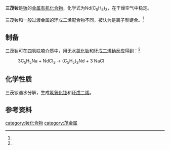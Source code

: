 {{chembox
| verifiedrevid = 
|   Name = 三茂钕
|   ImageFile = Nd(C5H5)3.png
|   ImageName = 
|   OtherNames = 三(环戊二烯基)钕
|   IUPACName = 
| Section1 = {{Chembox Identifiers
|   ChemSpiderID_Ref = {{chemspidercite|correct|chemspider}}
| ChemSpiderID = 
| PubChem = 
| InChI =
| InChIKey =
| SMILES = c1ccc[cH-]1.c2ccc[cH-]2.c3ccc[cH-]3.[Nd+3]
| StdInChI_Ref = {{stdinchicite|correct|chemspider}}
| StdInChI =
| StdInChIKey_Ref = {{stdinchicite|correct|chemspider}}
| StdInChIKey = 
| CASNo = 1273-98-9
| CASNo_Ref = {{cascite|correct|CAS}}
  }}
| Section2 = {{Chembox Properties
|   Formula = Nd(C<sub>5</sub>H<sub>5</sub>)<sub>3</sub>
|   MolarMass = 339.527
|   Appearance = 淡红色或蓝色固体<ref name=wj>《无机化学丛书》. 第七卷 钪 稀土元素. 易宪武 等主编. 科学出版社. 2.3.7 稀土元素有机化合物. P<sub>260~261</sub>. 1.π络合物</ref>
|   Density = 
|   MeltingPt = 380℃
|   BoilingPt = 220℃<br />（10<sup>-3</sup>~10<sup>-4</sup>mmHg，升华）
|   Solubility = 
|   Solvent =
|   SolubleOther = 
  }}
| Section7 = {{Chembox Hazards
|  EUHazardSymbol =
|  RPhrases =
|  SPhrases =
|  FlashPt = 
|  EUClass =
|  EUIndex = 
|  MainHazards = 
|  NFPA-H = 
|  NFPA-F = 
|  NFPA-R = 
|  NFPA-O = 
|  RSPhrases = 
|  Autoignition = 
|  ExploLimits = 
|  PEL = 
  }}
| Section8 = {{Chembox Related
|   Function = 
|   OtherFunctn = 
|   OtherAnions = 
|   OtherCations = 
|   OtherCpds = [[环戊二烯|环戊二烯]]
  }}
}}
'''三茂钕'''是[[钕|钕]]的[[金属有机化合物|金属有机化合物]]，化学式为Nd(C<sub>5</sub>H<sub>5</sub>)<sub>3</sub>，在干燥空气中稳定。

三茂钕和一般过渡金属的环戊二烯配合物不同，被认为是离子型键合。<ref name=wj />

==制备==
三茂钕可在[[四氢呋喃|四氢呋喃]]介质中，用无水[[氯化钕|氯化钕]]和[[环戊二烯钠|环戊二烯钠]]反应得到：<ref name=wj />
: 3C<sub>5</sub>H<sub>5</sub>Na + NdCl<sub>3</sub> → (C<sub>5</sub>H<sub>5</sub>)<sub>3</sub>Nd + 3 NaCl
==化学性质==
三茂钕遇水分解，生成[[氢氧化钕|氢氧化钕]]和[[环戊二烯|环戊二烯]]。
==参考资料==
{{reflist}}

[[category:钕化合物|category:钕化合物]]
[[category:茂金属|category:茂金属]]
